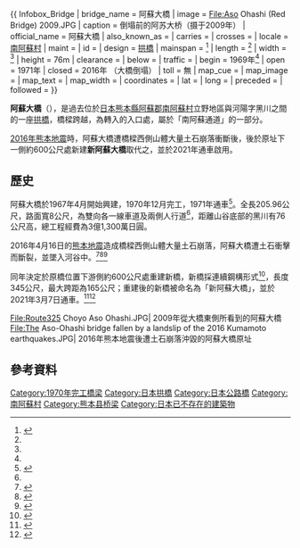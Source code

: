 {{ Infobox_Bridge
| bridge_name = 阿蘇大橋
| image = File:Aso Ohashi (Red Bridge) 2009.JPG
| caption = 倒塌前的阿苏大桥（摄于2009年）
| official_name = 阿蘇大橋
| also_known_as = 
| carries = 
| crosses = {{tsl|ja|黒川_(熊本県)|黑川 (熊本縣)|黑川}}
| locale = [[南阿蘇村|南阿蘇村]]
| maint = 
| id = 
| design = [[拱橋|拱橋]]
| mainspan = {{convert|132.266|m|ft|0}}<ref name="鐵骨橋梁年鑑">{{Cite book| url=http://www.jasbc.or.jp/nenkanpdf/files/10_nenkan_S46(1971).pdf| title=鐵骨橋梁年鑑 第9巻 昭和46年度版（1971年）| accessdate=2016-04-16| date=1972-09-15| format=PDF| publisher=日本橋梁建設協会| pages=140-141| language=ja}}</ref>
| length = {{convert|205.96|m|ft|0}}<ref name="鐵骨橋梁年鑑"/>
| width = {{convert|8.0|m|ft|0}}<ref name="鐵骨橋梁年鑑"/>
| height = 76m
| clearance = 
| below = 
| traffic = 
| begin = 1969年<ref name="鐵骨橋梁年鑑"/>
| open = 1971年
| closed = 2016年 （大橋倒塌）
| toll = 無
| map_cue = 
| map_image = 
| map_text = 
| map_width = 
| coordinates = {{coord|32|53|0.8|N|130|59|18.9|E|display=title;inline}}
| lat = 
| long = 
| preceded = 
| followed = 
}}

'''阿蘇大橋'''（{{jpn|j=阿蘇大橋|hg=あそおおはし|rm=Aso Ōhashi}}），是過去位於[[日本|日本]][[熊本縣|熊本縣]][[阿蘇郡|阿蘇郡]][[南阿蘇村|南阿蘇村]]立野地區與河陽字黑川之間的一座[[拱橋|拱橋]]，橋樑跨越{{tsl|ja|黒川_(熊本県)|黑川 (熊本縣)|黑川}}，為{{tsl|ja|国道57号|國道57號}}轉入{{tsl|ja|国道325号|國道325號}}的入口處，屬於「南阿蘇通道」的一部分。

[[2016年熊本地震|2016年熊本地震]]時，阿蘇大橋遭橋樑西側山體大量土石崩落衝斷後，後於原址下一側約600公尺處新建'''新阿蘇大橋'''取代之，並於2021年通車啟用。

== 歷史 ==

阿蘇大橋於1967年4月開始興建，1970年12月完工，1971年通車<ref>{{Cite web| url=https://www.dronesplayer.com/20698| title=熊本地震空拍助救災　阿蘇大橋崩潰消失| date=2016-04-18| work=無人機新聞| publisher=DronesPlayer| accessdate=2016-04-20| archive-url=https://web.archive.org/web/20160506030735/https://www.dronesplayer.com/20698/| archive-date=2016-05-06| dead-url=yes}}</ref>。全長205.96公尺，路面寬8公尺，為雙向各一線車道及兩側人行道<ref name="鐵骨橋梁年鑑"/>，距離山谷底部的黑川有76公尺高，總工程經費為3億1,300萬日圓。

2016年4月16日的[[2016年熊本地震|熊本地震]]造成橋樑西側山體大量土石崩落，阿蘇大橋遭土石衝擊而斷裂，並墜入河谷中。<ref>{{Cite news| url=http://www.asahi.com/articles/ASJ4J243FJ4JUTIL009.html?iref=comtop_6_01| title=阿蘇大橋が崩落　地元男性「橋がなくなっている」| date=2016-04-16| work=數位朝日新聞| publisher=[[朝日新聞|朝日新聞]]| accessdate=2016-04-20| language=ja}}</ref><ref>{{Cite news| url=http://www3.nhk.or.jp/news/html/20160416/k10010482881000.html?utm_int=news-new_contents_list-items_001| title=南阿蘇村の「阿蘇大橋」崩落 救助活動に支障のおそれ| date=2016-04-16| work=[[NHK|NHK]]| accessdate=2016-04-20| language=ja| deadurl=yes| archiveurl=https://web.archive.org/web/20160421093823/http://www3.nhk.or.jp/news/html/20160416/k10010482881000.html?utm_int=news-new_contents_list-items_001| archivedate=2016-04-21}}</ref><ref>{{Cite web| url=http://hk.apple.nextmedia.com/news/art/20160420/19578603| title=再多兩人死亡 阿蘇大橋墮河底|accessdate=2016-04-20| date=2016-04-20| publisher=[[蘋果日報|蘋果日報]]| author=姜偉康、莫家文、鄭啟源}}</ref>

同年決定於原橋位置下游側約600公尺處重建新橋，新橋採連續鋼構形式<ref>{{Cite web| url=http://www.qsr.mlit.go.jp/n-kisyahappyou/h28/data_file/1469777199.pdf| title=国道３２５号阿蘇大橋 橋梁形式について| format=PDF| date=2016-07-29| accessdate=2018-02-09| language=ja| publisher=国土交通省 九州地方整備局}}</ref>，長度345公尺，最大跨距為165公尺；重建後的新橋被命名為「新阿蘇大橋」，並於2021年3月7日通車。<ref>{{Cite web| url=http://www.qsr.mlit.go.jp/site_files/file/n-kisyahappyou/h29/1704160100.pdf| title=国道５７号北側復旧ルート・国道３２５号阿蘇大橋ルートの開通見込みについて| date=2017-04-16| format=PDF| accessdate=2018-02-09| language=ja| publisher=国土交通省 九州地方整備局}}</ref><ref>{{Cite web| title=新阿蘇大橋、揺れ逃がす工夫 構造も強く最善の技術| publisher=熊本日日新聞社| url=https://kumanichi.com/news/id137774| accessdate=2021-03-28| date=2021-03-08| language=ja}}</ref>

<gallery widths=200px heights=200px>
File:Route325 Choyo Aso Ohashi.JPG| 2009年從大橋東側所看到的阿蘇大橋
File:The Aso-Ohashi bridge fallen by a landslip of the 2016 Kumamoto earthquakes.JPG| 2016年熊本地震後遭土石崩落沖毀的阿蘇大橋原址
</gallery>

== 參考資料 ==
{{Reflist|2}}

[[Category:1970年完工橋梁|Category:1970年完工橋梁]]
[[Category:日本拱橋|Category:日本拱橋]]
[[Category:日本公路橋|Category:日本公路橋]]
[[Category:南阿蘇村|Category:南阿蘇村]]
[[Category:熊本县桥梁|Category:熊本县桥梁]]
[[Category:日本已不存在的建築物|Category:日本已不存在的建築物]]
